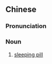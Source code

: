 {{also|催眠药}}
==Chinese==
{{zh-forms|s=催眠药|type=21}}

===Pronunciation===
{{zh-pron
|m=cuīmiányào
|cat=n
}}

===Noun===
{{zh-noun}}

# [[sleeping pill]]